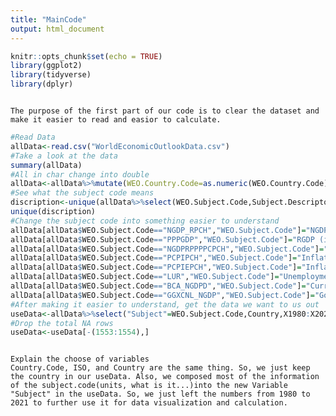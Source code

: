 ```yaml
---
title: "MainCode"
output: html_document
---
```


```r
knitr::opts_chunk$set(echo = TRUE)
library(ggplot2)
library(tidyverse)
library(dplyr)
```
```
```
```
The purpose of the first part of our code is to clear the dataset and make it easier to read and easior to calculate.
```
```r
#Read Data
allData<-read.csv("WorldEconomicOutlookData.csv")
#Take a look at the data
summary(allData)
#All in char change into double
allData<-allData%>%mutate(WEO.Country.Code=as.numeric(WEO.Country.Code),X1980=as.numeric(X1980),X1981=as.numeric(X1981),X1982=as.numeric(X1982),X1983=as.numeric(X1983),X1984=as.numeric(X1984),X1985=as.numeric(X1985),X1986=as.numeric(X1986),X1987=as.numeric(X1987),X1988=as.numeric(X1988),X1989=as.numeric(X1989),X1990=as.numeric(X1990),X1991=as.numeric(X1991),X1992=as.numeric(X1992),X1993=as.numeric(X1993),X1994=as.numeric(X1994),X1995=as.numeric(X1995),X1996=as.numeric(X1996),X1997=as.numeric(X1997),X1998=as.numeric(X1998),X1999=as.numeric(X1999),X2000=as.numeric(X2000),X2001=as.numeric(X2001),X2002=as.numeric(X2002),X2003=as.numeric(X2003),X2004=as.numeric(X2004),X2005=as.numeric(X2005),X2006=as.numeric(X2006),X2007=as.numeric(X2007),X2008=as.numeric(X2008),X2009=as.numeric(X2009),X2010=as.numeric(X2010),X2011=as.numeric(X2011),X2012=as.numeric(X2012),X2013=as.numeric(X2013),X2014=as.numeric(X2014),X2015=as.numeric(X2015),X2016=as.numeric(X2016),X2017=as.numeric(X2017),X2018=as.numeric(X2018),X2019=as.numeric(X2019),X2020=as.numeric(X2020),X2021=as.numeric(X2021),Estimates.Start.After=as.numeric(Estimates.Start.After))
#See what the subject code means
discription<-unique(allData%>%select(WEO.Subject.Code,Subject.Descriptor,Units))
unique(discription)
#Change the subject code into something easier to understand
allData[allData$WEO.Subject.Code=="NGDP_RPCH","WEO.Subject.Code"]="NGDP"
allData[allData$WEO.Subject.Code=="PPPGDP","WEO.Subject.Code"]="RGDP (international dollars/Billions)"
allData[allData$WEO.Subject.Code=="NGDPRPPPPCPCH","WEO.Subject.Code"]="NGDP per person"
allData[allData$WEO.Subject.Code=="PCPIPCH","WEO.Subject.Code"]="Inflations rate average"
allData[allData$WEO.Subject.Code=="PCPIEPCH","WEO.Subject.Code"]="Inflations rate end"
allData[allData$WEO.Subject.Code=="LUR","WEO.Subject.Code"]="Unemployment rate"
allData[allData$WEO.Subject.Code=="BCA_NGDPD","WEO.Subject.Code"]="Current account balance"
allData[allData$WEO.Subject.Code=="GGXCNL_NGDP","WEO.Subject.Code"]="Government net lending/borrowing"
#After making it easier to understand, get the data we want to us out
useData<-allData%>%select("Subject"=WEO.Subject.Code,Country,X1980:X2021,Estimates.Start.After)
#Drop the total NA rows
useData<-useData[-(1553:1554),]
```
```
```
```
Explain the choose of variables
Country.Code, ISO, and Country are the same thing. So, we just keep the country in our useData. Also, we composed most of the information of the subject.code(units, what is it...)into the new Variable "Subject" in the useData. So, we just left the numbers from 1980 to 2021 to further use it for data visualization and calculation.
```
```
```
```r

```
